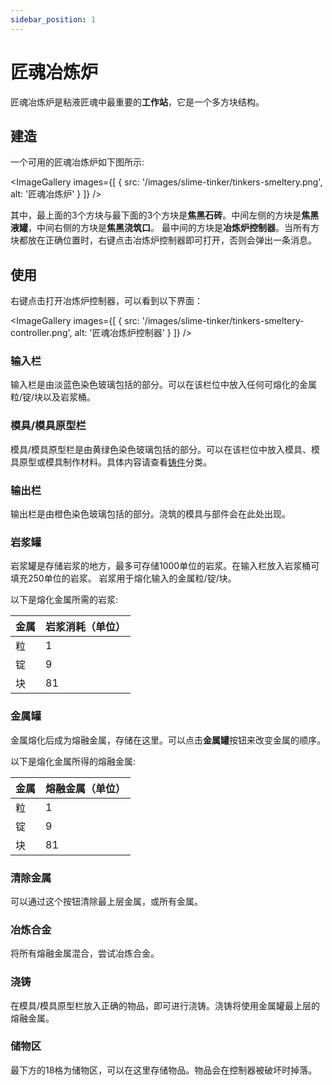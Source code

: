 ```yaml
---
sidebar_position: 1
---
```



# 匠魂冶炼炉

匠魂冶炼炉是粘液匠魂中最重要的**工作站**，它是一个多方块结构。

## 建造

一个可用的匠魂冶炼炉如下图所示:

<ImageGallery images={[
  { src: '/images/slime-tinker/tinkers-smeltery.png', alt: '匠魂冶炼炉' }
]} />

其中，最上面的3个方块与最下面的3个方块是**焦黑石砖**。中间左侧的方块是**焦黑液罐**，中间右侧的方块是**焦黑浇筑口**。
最中间的方块是**冶炼炉控制器**。当所有方块都放在正确位置时，右键点击冶炼炉控制器即可打开，否则会弹出一条消息。

## 使用

右键点击打开冶炼炉控制器，可以看到以下界面：

<ImageGallery images={[
  { src: '/images/slime-tinker/tinkers-smeltery-controller.png', alt: '匠魂冶炼炉控制器' }
]} />

### 输入栏

输入栏是由淡蓝色染色玻璃包括的部分。可以在该栏位中放入任何可熔化的金属粒/锭/块以及岩浆桶。

### 模具/模具原型栏

模具/模具原型栏是由黄绿色染色玻璃包括的部分。可以在该栏位中放入模具、模具原型或模具制作材料。具体内容请查看[铸件](./Casts)分类。

### 输出栏

输出栏是由橙色染色玻璃包括的部分。浇筑的模具与部件会在此处出现。

### 岩浆罐

岩浆罐是存储岩浆的地方，最多可存储1000单位的岩浆。在输入栏放入岩浆桶可填充250单位的岩浆。
岩浆用于熔化输入的金属粒/锭/块。

以下是熔化金属所需的岩浆:

| 金属 | 岩浆消耗（单位） |
| --- | ------- |
| 粒 | 1 |
| 锭 | 9 |
| 块 | 81 |

### 金属罐

金属熔化后成为熔融金属，存储在这里。可以点击**金属罐**按钮来改变金属的顺序。

以下是熔化金属所得的熔融金属:

| 金属 | 熔融金属（单位） |
| --- | ------- |
| 粒 | 1 |
| 锭 | 9 |
| 块 | 81 |

### 清除金属

可以通过这个按钮清除最上层金属，或所有金属。

### 冶炼合金

将所有熔融金属混合，尝试冶炼合金。

### 浇铸

在模具/模具原型栏放入正确的物品，即可进行浇铸。浇铸将使用金属罐最上层的熔融金属。

### 储物区

最下方的18格为储物区，可以在这里存储物品。物品会在控制器被破坏时掉落。

